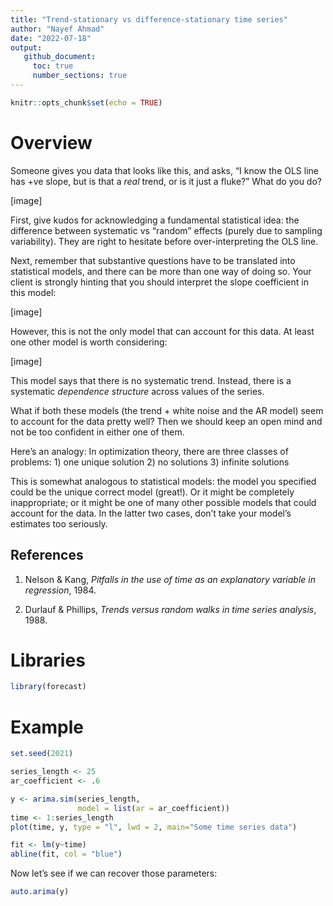 ```yaml
---
title: "Trend-stationary vs difference-stationary time series"
author: "Nayef Ahmad"
date: "2022-07-18" 
output: 
   github_document: 
     toc: true
     number_sections: true
---
```


```r
knitr::opts_chunk$set(echo = TRUE)
```

# Overview 
Someone gives you data that looks like this, and asks, "I know the OLS line has +ve slope, but is that a *real* trend, or is it just a fluke?" What do you do? 

[image]

First, give kudos for acknowledging a fundamental statistical idea: the difference between systematic vs "random" effects (purely due to sampling variability). They are right to hesitate before over-interpreting the OLS line. 

Next, remember that substantive questions have to be translated into statistical models, and there can be more than one way of doing so. Your client is strongly hinting that you should interpret the slope coefficient in this model: 

[image]

However, this is not the only model that can account for this data. At least one other model is worth considering: 

[image]

This model says that there is no systematic trend. Instead, there is a systematic *dependence structure* across values of the series. 

What if both these models (the trend + white noise and the AR model) seem to account for the data pretty well? Then we should keep an open mind and not be too confident in either one of them. 

Here's an analogy: In optimization theory, there are three classes of problems: 
1) one unique solution 
2) no solutions 
3) infinite solutions

This is somewhat analogous to statistical models: the model you specified could be the unique correct model (great!). Or it might be completely inappropriate; or it might be one of many other possible models that could account for the data. In the latter two cases, don't take your model's estimates too seriously.



## References
1. Nelson & Kang, *Pitfalls in the use of time as an explanatory variable in regression*, 1984. 

2. Durlauf & Phillips, *Trends versus random walks in time series analysis*, 1988. 


# Libraries
```r
library(forecast)

```


# Example 
```r
set.seed(2021)

series_length <- 25
ar_coefficient <- .6

y <- arima.sim(series_length, 
               model = list(ar = ar_coefficient))
time <- 1:series_length
plot(time, y, type = "l", lwd = 2, main="Some time series data")

fit <- lm(y~time)
abline(fit, col = "blue")

```


Now let's see if we can recover those parameters: 

```r
auto.arima(y)

```



